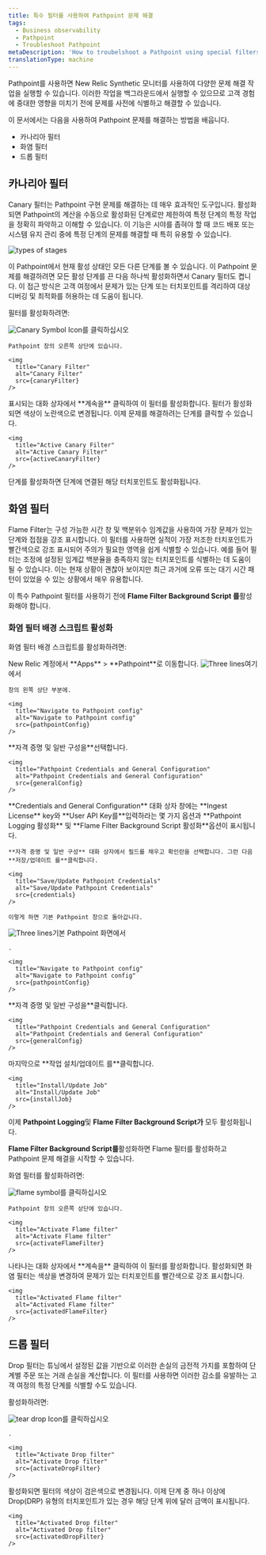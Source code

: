 ```yaml
---
title: 특수 필터를 사용하여 Pathpoint 문제 해결
tags:
  - Business observability
  - Pathpoint
  - Troubleshoot Pathpoint
metaDescription: 'How to troubelshoot a Pathpoint using special filters i.e. Canary, Flame filter.'
translationType: machine
---
```

 










Pathpoint를 사용하면 New Relic Synthetic 모니터를 사용하여 다양한 문제 해결 작업을 실행할 수 있습니다. 이러한 작업을 백그라운드에서 실행할 수 있으므로 고객 경험에 중대한 영향을 미치기 전에 문제를 사전에 식별하고 해결할 수 있습니다.

이 문서에서는 다음을 사용하여 Pathpoint 문제를 해결하는 방법을 배웁니다.

* 카나리아 필터
* 화염 필터
* 드롭 필터

## 카나리아 필터

Canary 필터는 Pathpoint 구현 문제를 해결하는 데 매우 효과적인 도구입니다. 활성화되면 Pathpoint의 계산을 수동으로 활성화된 단계로만 제한하여 특정 단계의 특정 작업을 정확히 파악하고 이해할 수 있습니다. 이 기능은 시야를 좁혀야 할 때 코드 배포 또는 시스템 유지 관리 중에 특정 단계의 문제를 해결할 때 특히 유용할 수 있습니다.

<img
  title="Types of stages"
  alt="types of stages"
  src={stagesTypes}
/>

이 Pathpoint에서 현재 활성 상태인 모든 다른 단계를 볼 수 있습니다. 이 Pathpoint 문제를 해결하려면 모든 활성 단계를 끈 다음 하나씩 활성화하면서 Canary 필터도 켭니다. 이 접근 방식은 고객 여정에서 문제가 있는 단계 또는 터치포인트를 격리하여 대상 디버깅 및 최적화를 허용하는 데 도움이 됩니다.

필터를 활성화하려면:

<Steps>
  <Step>
    <img src={canaryIcon} class="inline" style={{height: "30px", width: "30px"}} alt="Canary Symbol Icon" title="Canary Symbol Icon">를 클릭하십시오</img>

    Pathpoint 창의 오른쪽 상단에 있습니다.

    <img
      title="Canary Filter"
      alt="Canary Filter"
      src={canaryFilter}
    />
  </Step>

  <Step>
    표시되는 대화 상자에서 **계속을** 클릭하여 이 필터를 활성화합니다.
  </Step>

  <Step>
    필터가 활성화되면 색상이 노란색으로 변경됩니다. 이제 문제를 해결하려는 단계를 클릭할 수 있습니다.

    <img
      title="Active Canary Filter"
      alt="Active Canary Filter"
      src={activeCanaryFilter}
    />
  </Step>

  <Callout variant="tip">
    단계를 활성화하면 단계에 연결된 해당 터치포인트도 활성화됩니다.
  </Callout>
</Steps>

## 화염 필터

Flame Filter는 구성 가능한 시간 창 및 백분위수 임계값을 사용하여 가장 문제가 있는 단계와 접점을 강조 표시합니다. 이 필터를 사용하면 실적이 가장 저조한 터치포인트가 빨간색으로 강조 표시되어 주의가 필요한 영역을 쉽게 식별할 수 있습니다. 예를 들어 필터는 조정에 설정된 임계값 백분율을 충족하지 않는 터치포인트를 식별하는 데 도움이 될 수 있습니다. 이는 현재 상황이 괜찮아 보이지만 최근 과거에 오류 또는 대기 시간 패턴이 있었을 수 있는 상황에서 매우 유용합니다.

이 특수 Pathpoint 필터를 사용하기 전에 **Flame Filter Background Script 를**활성화해야 합니다.

### 화염 필터 배경 스크립트 활성화

화염 필터 배경 스크립트를 활성화하려면:

<Steps>
  <Step>
    New Relic 계정에서 **Apps** > **Pathpoint**로 이동합니다. <img src={threeLines} class="inline" style={{height: "30px", width: "30px"}} alt="Three lines" title="Three lines">여기에서</img>

    창의 왼쪽 상단 부분에.

    <img
      title="Navigate to Pathpoint config"
      alt="Navigate to Pathpoint config"
      src={pathpointConfig}
    />
  </Step>

  <Step>
    **자격 증명 및 일반 구성을**선택합니다.

    <img
      title="Pathpoint Credentials and General Configuration"
      alt="Pathpoint Credentials and General Configuration"
      src={generalConfig}
    />
  </Step>

  <Step>
    **Credentials and General Configuration** 대화 상자 창에는 **Ingest License** key와 **User API Key를**입력하라는 몇 가지 옵션과 **Pathpoint Logging 활성화** 및 **Flame Filter Background Script 활성화**옵션이 표시됩니다.

    **자격 증명 및 일반 구성** 대화 상자에서 필드를 채우고 확인란을 선택합니다. 그런 다음 **저장/업데이트 를**클릭합니다.

    <img
      title="Save/Update Pathpoint Credentials"
      alt="Save/Update Pathpoint Credentials"
      src={credentials}
    />

    이렇게 하면 기본 Pathpoint 창으로 돌아갑니다.
  </Step>

  <Step>
    <img src={threeLines} class="inline" style={{height: "30px", width: "30px"}} alt="Three lines" title="Three lines">기본 Pathpoint 화면에서</img>

    .

    <img
      title="Navigate to Pathpoint config"
      alt="Navigate to Pathpoint config"
      src={pathpointConfig}
    />
  </Step>

  <Step>
    **자격 증명 및 일반 구성을**클릭합니다.

    <img
      title="Pathpoint Credentials and General Configuration"
      alt="Pathpoint Credentials and General Configuration"
      src={generalConfig}
    />
  </Step>

  <Step>
    마지막으로 **작업 설치/업데이트 를**클릭합니다.

    <img
      title="Install/Update Job"
      alt="Install/Update Job"
      src={installJob}
    />
  </Step>

  이제 **Pathpoint Logging**및 **Flame Filter Background Script가** 모두 활성화됩니다.
</Steps>

**Flame Filter Background Script를**활성화하면 Flame 필터를 활성화하고 Pathpoint 문제 해결을 시작할 수 있습니다.

화염 필터를 활성화하려면:

<Steps>
  <Step>
    <img src={flameIcon} class="inline" style={{height: "30px", width: "30px"}} alt="flame symbol" title="flame symbol">를 클릭하십시오</img>

    Pathpoint 창의 오른쪽 상단에 있습니다.

    <img
      title="Activate Flame filter"
      alt="Activate Flame filter"
      src={activateFlameFilter}
    />
  </Step>

  <Step>
    나타나는 대화 상자에서 **계속을** 클릭하여 이 필터를 활성화합니다.
  </Step>

  <Step>
    활성화되면 화염 필터는 색상을 변경하여 문제가 있는 터치포인트를 빨간색으로 강조 표시합니다.

    <img
      title="Activated Flame filter"
      alt="Activated Flame filter"
      src={activatedFlameFilter}
    />
  </Step>
</Steps>

## 드롭 필터

Drop 필터는 튜닝에서 설정된 값을 기반으로 이러한 손실의 금전적 가치를 포함하여 단계별 주문 또는 거래 손실을 계산합니다. 이 필터를 사용하면 이러한 감소를 유발하는 고객 여정의 특정 단계를 식별할 수도 있습니다.

활성화하려면:

<Steps>
  <Step>
    <img src={tearDropIcon} class="inline" style={{height: "30px", width: "30px"}} alt="tear drop Icon" title="tear drop Icon">를 클릭하십시오</img>

    .

    <img
      title="Activate Drop filter"
      alt="Activate Drop filter"
      src={activateDropFilter}
    />
  </Step>

  <Step>
    활성화되면 필터의 색상이 검은색으로 변경됩니다. 이제 단계 중 하나 이상에 Drop(DRP) 유형의 터치포인트가 있는 경우 해당 단계 위에 달러 금액이 표시됩니다.

    <img
      title="Activated Drop filter"
      alt="Activated Drop filter"
      src={activatedDropFilter}
    />
  </Step>
</Steps>